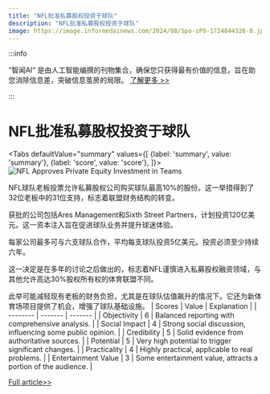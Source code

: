 ```yaml
---
title: "NFL批准私募股权投资于球队"
description: "NFL批准私募股权投资于球队"
image: https://image.informedainews.com/2024/08/Spo-sP9-1724844326-0.jpg
---
```



:::info

“智闻AI“ 是由人工智能编撰的刊物集合，确保您只获得最有价值的信息，旨在助您消除信息差，突破信息茧房的局限。  [了解更多 >>](/)

:::

# NFL批准私募股权投资于球队


<Tabs
	defaultValue="summary"
	values={[
	{label: 'summary', value: 'summary'},
	{label: 'score', value: 'score'},
]}>
<TabItem value="summary">
<img
  src="https://image.informedainews.com/2024/08/Spo-sP9-1724844326-0.jpg"
  alt="NFL Approves Private Equity Investment in Teams"
/>



NFL球队老板投票允许私募股权公司购买球队最高10%的股份。这一举措得到了32位老板中的31位支持，标志着联盟财务结构的转变。

获批的公司包括Ares Management和Sixth Street Partners，计划投资120亿美元。这一资本注入旨在促进球队业务并提升球迷体验。

每家公司最多可与六支球队合作，平均每支球队投资5亿美元。投资必须至少持续六年。

这一决定是在多年的讨论之后做出的，标志着NFL谨慎进入私募股权融资领域，与其他允许高达30%股权所有权的体育联盟不同。

此举可能减轻现有老板的财务负担，尤其是在球队估值飙升的情况下。它还为新体育场项目提供了机会，增强了球队基础设施。
</TabItem>
<TabItem value="score">
	| Scores     | Value   | Explanation |
	| -------- | ------- | ------- |
	| Objectivity  | 6    | Balanced reporting with comprehensive analysis.    |
	| Social Impact | 4     | Strong social discussion, influencing some public opinion.    |
	| Credibility    | 5    | Solid evidence from authoritative sources.    |
	| Potential    | 5    | Very high potential to trigger significant changes.    |
	| Practicality    | 4    | Highly practical, applicable to real problems.    |
	| Entertainment Value    | 3    | Some entertainment value, attracts a portion of the audience.    |
</TabItem>
</Tabs>

[Full article>>](https://www.cnbc.com/2024/08/27/nfl-private-equity-ownership-vote.html)
